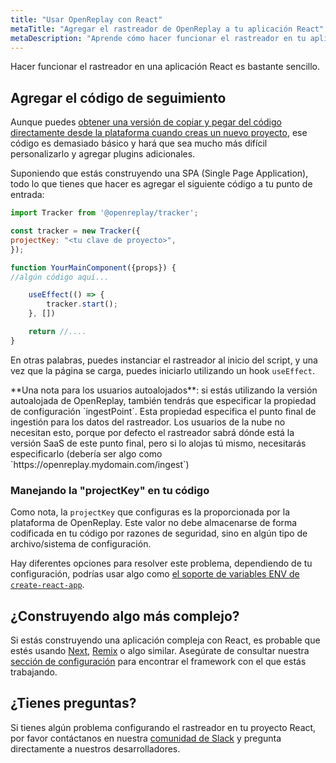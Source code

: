 ```yaml
---
title: "Usar OpenReplay con React"
metaTitle: "Agregar el rastreador de OpenReplay a tu aplicación React"
metaDescription: "Aprende cómo hacer funcionar el rastreador en tu aplicación React"
---
```


Hacer funcionar el rastreador en una aplicación React es bastante sencillo.

## Agregar el código de seguimiento

Aunque puedes [obtener una versión de copiar y pegar del código directamente desde la plataforma cuando creas un nuevo proyecto](/using-or/snippet#getting-the-snippet), ese código es demasiado básico y hará que sea mucho más difícil personalizarlo y agregar plugins adicionales.

Suponiendo que estás construyendo una SPA (Single Page Application), todo lo que tienes que hacer es agregar el siguiente código a tu punto de entrada:

```jsx
import Tracker from '@openreplay/tracker';

const tracker = new Tracker({
projectKey: "<tu clave de proyecto>",  
});

function YourMainComponent({props}) {
//algún código aquí...

    useEffect(() => {
        tracker.start();
    }, [])

    return //....
}
```

En otras palabras, puedes instanciar el rastreador al inicio del script, y una vez que la página se carga, puedes iniciarlo utilizando un hook `useEffect`.

<Aside type="tip">
	**Una nota para los usuarios autoalojados**: si estás utilizando la versión autoalojada de OpenReplay, también tendrás
	que especificar la propiedad de configuración `ingestPoint`.
	Esta propiedad especifica el punto final de ingestión para los datos del rastreador. Los usuarios de la nube no
	necesitan esto,
	porque por defecto el rastreador sabrá dónde está la versión SaaS de este punto final, pero si lo alojas tú mismo,
	necesitarás especificarlo
	(debería ser algo como `https://openreplay.mydomain.com/ingest`)
</Aside>

### Manejando la "projectKey" en tu código

Como nota, la `projectKey` que configuras es la proporcionada por la plataforma de OpenReplay. Este valor no debe almacenarse de forma codificada en tu código por razones de seguridad, sino en algún tipo de archivo/sistema de configuración.

Hay diferentes opciones para resolver este problema, dependiendo de tu configuración, podrías usar algo como [el soporte de variables ENV de `create-react-app`](https://create-react-app.dev/docs/adding-custom-environment-variables/).

## ¿Construyendo algo más complejo?
Si estás construyendo una aplicación compleja con React, es probable que estés usando [Next](/using-or/next), [Remix](/using-or/remix) o algo similar. Asegúrate de consultar nuestra [sección de configuración](/using-or) para encontrar el framework con el que estás trabajando.

## ¿Tienes preguntas?

Si tienes algún problema configurando el rastreador en tu proyecto React, por favor contáctanos en nuestra [comunidad de Slack](https://slack.openreplay.com/) y pregunta directamente a nuestros desarrolladores.

<GoDeeperFooter/>
